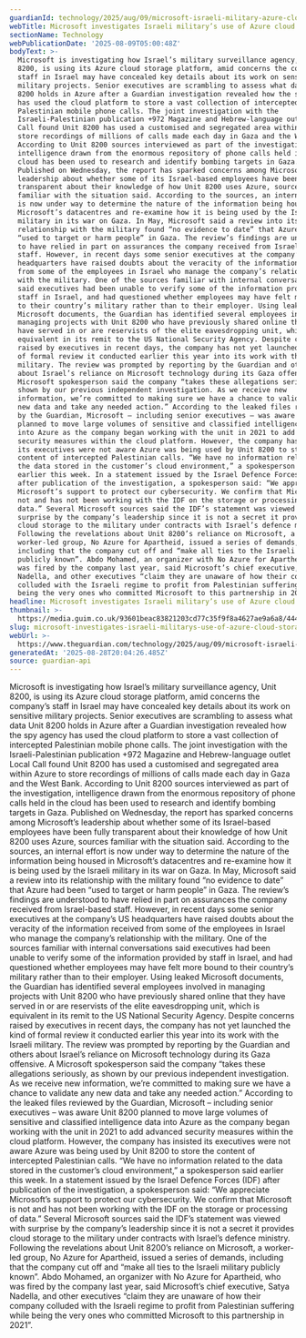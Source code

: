 ```yaml
---
guardianId: technology/2025/aug/09/microsoft-israeli-military-azure-cloud-investigation
webTitle: Microsoft investigates Israeli military’s use of Azure cloud storage
sectionName: Technology
webPublicationDate: '2025-08-09T05:00:48Z'
bodyText: >-
  Microsoft is investigating how Israel’s military surveillance agency, Unit
  8200, is using its Azure cloud storage platform, amid concerns the company’s
  staff in Israel may have concealed key details about its work on sensitive
  military projects. Senior executives are scrambling to assess what data Unit
  8200 holds in Azure after a Guardian investigation revealed how the spy agency
  has used the cloud platform to store a vast collection of intercepted
  Palestinian mobile phone calls. The joint investigation with the
  Israeli-Palestinian publication +972 Magazine and Hebrew-language outlet Local
  Call found Unit 8200 has used a customised and segregated area within Azure to
  store recordings of millions of calls made each day in Gaza and the West Bank.
  According to Unit 8200 sources interviewed as part of the investigation,
  intelligence drawn from the enormous repository of phone calls held in the
  cloud has been used to research and identify bombing targets in Gaza.
  Published on Wednesday, the report has sparked concerns among Microsoft’s
  leadership about whether some of its Israel-based employees have been fully
  transparent about their knowledge of how Unit 8200 uses Azure, sources
  familiar with the situation said. According to the sources, an internal effort
  is now under way to determine the nature of the information being housed in
  Microsoft’s datacentres and re-examine how it is being used by the Israeli
  military in its war on Gaza. In May, Microsoft said a review into its
  relationship with the military found “no evidence to date” that Azure had been
  “used to target or harm people” in Gaza. The review’s findings are understood
  to have relied in part on assurances the company received from Israel-based
  staff. However, in recent days some senior executives at the company’s US
  headquarters have raised doubts about the veracity of the information received
  from some of the employees in Israel who manage the company’s relationship
  with the military. One of the sources familiar with internal conversations
  said executives had been unable to verify some of the information provided by
  staff in Israel, and had questioned whether employees may have felt more bound
  to their country’s military rather than to their employer. Using leaked
  Microsoft documents, the Guardian has identified several employees involved in
  managing projects with Unit 8200 who have previously shared online that they
  have served in or are reservists of the elite eavesdropping unit, which is
  equivalent in its remit to the US National Security Agency. Despite concerns
  raised by executives in recent days, the company has not yet launched the kind
  of formal review it conducted earlier this year into its work with the Israeli
  military. The review was prompted by reporting by the Guardian and others
  about Israel’s reliance on Microsoft technology during its Gaza offensive. A
  Microsoft spokesperson said the company “takes these allegations seriously, as
  shown by our previous independent investigation. As we receive new
  information, we’re committed to making sure we have a chance to validate any
  new data and take any needed action.” According to the leaked files reviewed
  by the Guardian, Microsoft – including senior executives – was aware Unit 8200
  planned to move large volumes of sensitive and classified intelligence data
  into Azure as the company began working with the unit in 2021 to add advanced
  security measures within the cloud platform. However, the company has insisted
  its executives were not aware Azure was being used by Unit 8200 to store the
  content of intercepted Palestinian calls. “We have no information related to
  the data stored in the customer’s cloud environment,” a spokesperson said
  earlier this week. In a statement issued by the Israel Defence Forces (IDF)
  after publication of the investigation, a spokesperson said: “We appreciate
  Microsoft’s support to protect our cybersecurity. We confirm that Microsoft is
  not and has not been working with the IDF on the storage or processing of
  data.” Several Microsoft sources said the IDF’s statement was viewed with
  surprise by the company’s leadership since it is not a secret it provides
  cloud storage to the military under contracts with Israel’s defence ministry.
  Following the revelations about Unit 8200’s reliance on Microsoft, a
  worker-led group, No Azure for Apartheid, issued a series of demands,
  including that the company cut off and “make all ties to the Israeli military
  publicly known”. Abdo Mohamed, an organizer with No Azure for Apartheid, who
  was fired by the company last year, said Microsoft’s chief executive, Satya
  Nadella, and other executives “claim they are unaware of how their company
  colluded with the Israeli regime to profit from Palestinian suffering while
  being the very ones who committed Microsoft to this partnership in 2021”.
headline: Microsoft investigates Israeli military’s use of Azure cloud storage
thumbnail: >-
  https://media.guim.co.uk/93601beac83821203cd77c35f9f8a4627ae9a6a8/444_0_6827_5464/500.jpg
slug: microsoft-investigates-israeli-militarys-use-of-azure-cloud-storage
webUrl: >-
  https://www.theguardian.com/technology/2025/aug/09/microsoft-israeli-military-azure-cloud-investigation
generatedAt: '2025-08-28T20:04:26.485Z'
source: guardian-api
---
```

Microsoft is investigating how Israel’s military surveillance agency, Unit 8200, is using its Azure cloud storage platform, amid concerns the company’s staff in Israel may have concealed key details about its work on sensitive military projects. Senior executives are scrambling to assess what data Unit 8200 holds in Azure after a Guardian investigation revealed how the spy agency has used the cloud platform to store a vast collection of intercepted Palestinian mobile phone calls. The joint investigation with the Israeli-Palestinian publication +972 Magazine and Hebrew-language outlet Local Call found Unit 8200 has used a customised and segregated area within Azure to store recordings of millions of calls made each day in Gaza and the West Bank. According to Unit 8200 sources interviewed as part of the investigation, intelligence drawn from the enormous repository of phone calls held in the cloud has been used to research and identify bombing targets in Gaza. Published on Wednesday, the report has sparked concerns among Microsoft’s leadership about whether some of its Israel-based employees have been fully transparent about their knowledge of how Unit 8200 uses Azure, sources familiar with the situation said. According to the sources, an internal effort is now under way to determine the nature of the information being housed in Microsoft’s datacentres and re-examine how it is being used by the Israeli military in its war on Gaza. In May, Microsoft said a review into its relationship with the military found “no evidence to date” that Azure had been “used to target or harm people” in Gaza. The review’s findings are understood to have relied in part on assurances the company received from Israel-based staff. However, in recent days some senior executives at the company’s US headquarters have raised doubts about the veracity of the information received from some of the employees in Israel who manage the company’s relationship with the military. One of the sources familiar with internal conversations said executives had been unable to verify some of the information provided by staff in Israel, and had questioned whether employees may have felt more bound to their country’s military rather than to their employer. Using leaked Microsoft documents, the Guardian has identified several employees involved in managing projects with Unit 8200 who have previously shared online that they have served in or are reservists of the elite eavesdropping unit, which is equivalent in its remit to the US National Security Agency. Despite concerns raised by executives in recent days, the company has not yet launched the kind of formal review it conducted earlier this year into its work with the Israeli military. The review was prompted by reporting by the Guardian and others about Israel’s reliance on Microsoft technology during its Gaza offensive. A Microsoft spokesperson said the company “takes these allegations seriously, as shown by our previous independent investigation. As we receive new information, we’re committed to making sure we have a chance to validate any new data and take any needed action.” According to the leaked files reviewed by the Guardian, Microsoft – including senior executives – was aware Unit 8200 planned to move large volumes of sensitive and classified intelligence data into Azure as the company began working with the unit in 2021 to add advanced security measures within the cloud platform. However, the company has insisted its executives were not aware Azure was being used by Unit 8200 to store the content of intercepted Palestinian calls. “We have no information related to the data stored in the customer’s cloud environment,” a spokesperson said earlier this week. In a statement issued by the Israel Defence Forces (IDF) after publication of the investigation, a spokesperson said: “We appreciate Microsoft’s support to protect our cybersecurity. We confirm that Microsoft is not and has not been working with the IDF on the storage or processing of data.” Several Microsoft sources said the IDF’s statement was viewed with surprise by the company’s leadership since it is not a secret it provides cloud storage to the military under contracts with Israel’s defence ministry. Following the revelations about Unit 8200’s reliance on Microsoft, a worker-led group, No Azure for Apartheid, issued a series of demands, including that the company cut off and “make all ties to the Israeli military publicly known”. Abdo Mohamed, an organizer with No Azure for Apartheid, who was fired by the company last year, said Microsoft’s chief executive, Satya Nadella, and other executives “claim they are unaware of how their company colluded with the Israeli regime to profit from Palestinian suffering while being the very ones who committed Microsoft to this partnership in 2021”.

